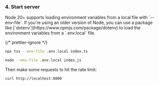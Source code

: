 
### 4. Start server

<Aside type="note" title="env files">
  Node 20+ supports loading environment variables from a local file with
  `--env-file`. If you're using an older version of Node, you can use a package
  like [`dotenv`](https://www.npmjs.com/package/dotenv) to load the environment
  variables from a `.env.local` file.
</Aside>

{/* prettier-ignore */}
<SelectableContent client:load syncKey="language" frameworkSwitcher>
  <div slot="TS" slotIdx="1">

```sh
npx tsx --env-file .env.local index.ts
```

  </div>
  <div slot="JS" slotIdx="2">

```sh
node --env-file .env.local index.js
```

  </div>
</SelectableContent>

Then make some requests to hit the rate limit:

```sh
curl http://localhost:8000
```
